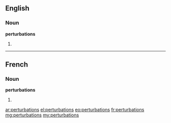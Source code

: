==English==

===Noun===
'''perturbations'''

# {{plural of|perturbation}}

----

==French==

===Noun===
'''perturbations''' {{f}}

# {{plural of|perturbation|lang=fr}}

[[ar:perturbations]]
[[el:perturbations]]
[[eo:perturbations]]
[[fr:perturbations]]
[[mg:perturbations]]
[[my:perturbations]]